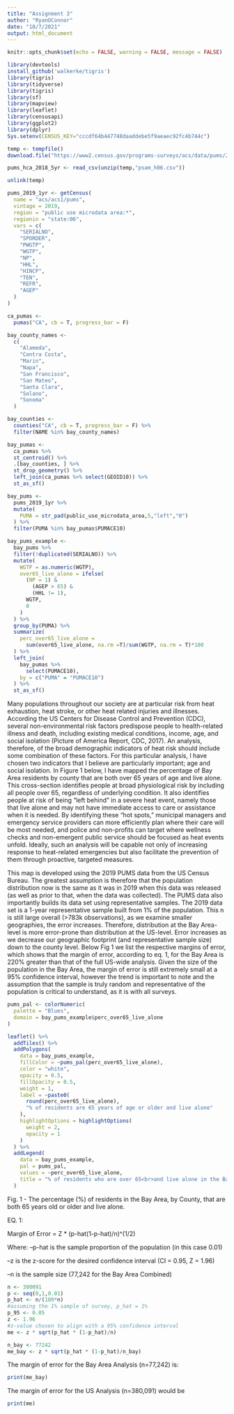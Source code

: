 ```yaml
---
title: "Assignment 3"
author: "RyanOConnor"
date: "10/7/2021"
output: html_document
---
```


```r
knitr::opts_chunk$set(echo = FALSE, warning = FALSE, message = FALSE)
```
```r
library(devtools)
install_github('walkerke/tigris')
library(tigris)
library(tidyverse)
library(tigris) 
library(sf)
library(mapview) 
library(leaflet)
library(censusapi)
library(ggplot2)
library(dplyr)
Sys.setenv(CENSUS_KEY="cccdf64b447748daaddebe5f9aeaec92fc4b744c")
```
```r
temp <- tempfile()
download.file("https://www2.census.gov/programs-surveys/acs/data/pums/2018/5-Year/csv_hca.zip",destfile = temp)

pums_hca_2018_5yr <- read_csv(unzip(temp,"psam_h06.csv"))

unlink(temp)
```

```r
pums_2019_1yr <- getCensus(
  name = "acs/acs1/pums",
  vintage = 2019,
  region = "public use microdata area:*", 
  regionin = "state:06",
  vars = c(
    "SERIALNO",
    "SPORDER",
    "PWGTP",
    "WGTP",
    "NP",
    "HHL",
    "HINCP",
    "TEN",
    "REFR",
    "AGEP"
  )
)
```
```r
ca_pumas <-
  pumas("CA", cb = T, progress_bar = F)

bay_county_names <-
  c(
    "Alameda",
    "Contra Costa",
    "Marin",
    "Napa",
    "San Francisco",
    "San Mateo",
    "Santa Clara",
    "Solano",
    "Sonoma"
  )

bay_counties <-
  counties("CA", cb = T, progress_bar = F) %>%
  filter(NAME %in% bay_county_names)

bay_pumas <-
  ca_pumas %>% 
  st_centroid() %>% 
  .[bay_counties, ] %>% 
  st_drop_geometry() %>% 
  left_join(ca_pumas %>% select(GEOID10)) %>% 
  st_as_sf()

bay_pums <-
  pums_2019_1yr %>% 
  mutate(
    PUMA = str_pad(public_use_microdata_area,5,"left","0")
  ) %>% 
  filter(PUMA %in% bay_pumas$PUMACE10)
```
```r
bay_pums_example <-
  bay_pums %>% 
  filter(!duplicated(SERIALNO)) %>% 
  mutate(
    WGTP = as.numeric(WGTP),
    over65_live_alone = ifelse(
      (NP = 1) &
        (AGEP > 65) &
        (HHL != 1),
      WGTP,
      0
    )
  ) %>% 
  group_by(PUMA) %>% 
  summarize(
    perc_over65_live_alone =
      sum(over65_live_alone, na.rm =T)/sum(WGTP, na.rm = T)*100
  ) %>% 
  left_join(
    bay_pumas %>% 
      select(PUMACE10),
    by = c("PUMA" = "PUMACE10")
  ) %>% 
  st_as_sf()
```

Many populations throughout our society are at particular risk from heat exhaustion, heat stroke, or other heat related injuries and illnesses. According the US Centers for Disease Control and Prevention (CDC), several non-environmental risk factors predispose people to health-related illness and death, including existing medical conditions, income, age, and social isolation (Picture of America Report, CDC, 2017). An analysis, therefore, of the broad demographic indicators of heat risk should include some combination of these factors. For this particular analysis, I have chosen two indicators that I believe are particularly important; age and social isolation. In Figure 1 below, I have mapped the percentage of Bay Area residents by county that are both over 65 years of age and live alone. This cross-section identifies people at broad physiological risk by including all people over 65, regardless of underlying condition. It also identifies people at risk of being "left behind" in a severe heat event, namely those that live alone and may not have immediate access to care or assistance when it is needed. By identifying these "hot spots," municipal managers and emergency service providers can more efficiently plan where their care will be most needed, and police and non-profits can target where wellness checks and non-emergent public service should be focused as heat events unfold. Ideally, such an analysis will be capable not only of increasing response to heat-related emergencies but also facilitate the prevention of them through proactive, targeted measures. 

This map is developed using the 2019 PUMS data from the US Census Bureau. The greatest assumption is therefore that the population distribution now is the same as it was in 2019 when this data was released (as well as prior to that, when the data was collected). The PUMS data also importantly builds its data set using representative samples. The 2019 data set is a 1-year representative sample built from 1% of the population. This n is still large overall (>783k observations), as we examine smaller geographies, the error increases. Therefore, distribution at the Bay Area-level is more error-prone than distribution at the US-level. Error increases as we decrease our geographic footprint (and representative sample size) down to the county level. Below Fig 1 we list the respective margins of error, which shows that the margin of error, according to eq. 1, for the Bay Area is 220% greater than that of the full US-wide analysis. Given the size of the population in the Bay Area, the margin of error is still extremely small at a 95% confidence interval, however the trend is important to note and the assumption that the sample is truly random and representative of the population is critical to understand, as it is with all surveys. 

```r
pums_pal <- colorNumeric(
  palette = "Blues",
  domain = bay_pums_example$perc_over65_live_alone
)

leaflet() %>%
  addTiles() %>% 
  addPolygons(
    data = bay_pums_example,
    fillColor = ~pums_pal(perc_over65_live_alone),
    color = "white",
    opacity = 0.5,
    fillOpacity = 0.5,
    weight = 1,
    label = ~paste0(
      round(perc_over65_live_alone), 
      "% of residents are 65 years of age or older and live alone"
    ),
    highlightOptions = highlightOptions(
      weight = 2,
      opacity = 1
    )
  ) %>% 
  addLegend(
    data = bay_pums_example,
    pal = pums_pal,
    values = ~perc_over65_live_alone,
    title = "% of residents who are over 65<br>and live alone in the Bay Area<br>Margin of error is +/- 0.07%"
  )
```
Fig. 1 - The percentage (%) of residents in the Bay Area, by County, that are both 65 years old or older and live alone. 

EQ. 1:
 
  Margin of Error = Z * (p-hat(1-p-hat)/n)^(1/2)

Where:
 --p-hat is the sample proportion of the population (in this case 0.01)

 --z is the z-score for the desired confidence interval (CI = 0.95, Z = 1.96)

 --n is the sample size (77,242 for the Bay Area Combined)

```r
n <- 380091
p <- seq(0,1,0.01)
p_hat <- n/(100*n)
#assuming the 1% sample of survey, p_hat = 1%
p_95 <- 0.05
z <- 1.96
#z-value chosen to align with a 95% confidence interval
me <- z * sqrt(p_hat * (1-p_hat)/n)

n_bay <- 77242
me_bay <- z * sqrt(p_hat * (1-p_hat)/n_bay)
```
The margin of error for the Bay Area Analysis (n=77,242) is:
```r
print(me_bay)
```

The margin of error for the US Analysis (n=380,091) would be
```r
print(me)
```

